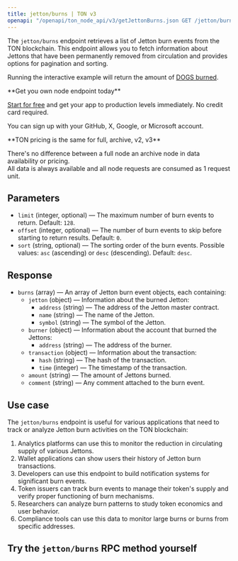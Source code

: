 ---
title: jetton/burns | TON v3
openapi: "/openapi/ton_node_api/v3/getJettonBurns.json GET /jetton/burns"
---

The `jetton/burns` endpoint retrieves a list of Jetton burn events from the TON blockchain. This endpoint allows you to fetch information about Jettons that have been permanently removed from circulation and provides options for pagination and sorting.

Running the interactive example will return the amount of [DOGS burned](https://tonviewer.com/EQCvxJy4eG8hyHBFsZ7eePxrRsUQSFE_jpptRAYBmcG_DOGS).

<Check>
**Get you own node endpoint today**

[Start for free](https://console.chainstack.com/) and get your app to production levels immediately. No credit card required.

You can sign up with your GitHub, X, Google, or Microsoft account.
</Check>

<Note>
**TON pricing is the same for full, archive, v2, v3**

There's no difference between a full node an archive node in data availability or pricing.  
All data is always available and all node requests are consumed as 1 request unit.
</Note>

  

## Parameters

* `limit` (integer, optional) — The maximum number of burn events to return. Default: `128`.
* `offset` (integer, optional) — The number of burn events to skip before starting to return results. Default: `0`.
* `sort` (string, optional) — The sorting order of the burn events. Possible values: `asc` (ascending) or `desc` (descending). Default: `desc`.

## Response

* `burns` (array) — An array of Jetton burn event objects, each containing:
  + `jetton` (object) — Information about the burned Jetton:
    - `address` (string) — The address of the Jetton master contract.
    - `name` (string) — The name of the Jetton.
    - `symbol` (string) — The symbol of the Jetton.
  + `burner` (object) — Information about the account that burned the Jettons:
    - `address` (string) — The address of the burner.
  + `transaction` (object) — Information about the transaction:
    - `hash` (string) — The hash of the transaction.
    - `time` (integer) — The timestamp of the transaction.
  + `amount` (string) — The amount of Jettons burned.
  + `comment` (string) — Any comment attached to the burn event.

## Use case

The `jetton/burns` endpoint is useful for various applications that need to track or analyze Jetton burn activities on the TON blockchain:

1. Analytics platforms can use this to monitor the reduction in circulating supply of various Jettons.
2. Wallet applications can show users their history of Jetton burn transactions.
3. Developers can use this endpoint to build notification systems for significant burn events.
4. Token issuers can track burn events to manage their token's supply and verify proper functioning of burn mechanisms.
5. Researchers can analyze burn patterns to study token economics and user behavior.
6. Compliance tools can use this data to monitor large burns or burns from specific addresses.

## Try the `jetton/burns` RPC method yourself